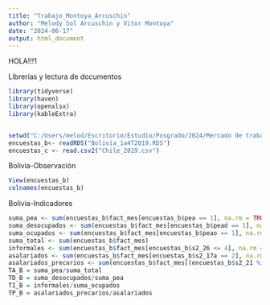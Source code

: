 ```yaml
---
title: "Trabajo_Montoya_Arcuschin"
author: "Melody Sol Arcuschin y Vitor Montoya"
date: "2024-06-17"
output: html_document
---
```



HOLA!!!1






Librerías y lectura de documentos
```r
library(tidyverse)
library(haven)
library(openxlsx)
library(kableExtra)


setwd("C:/Users/melod/Escritorio/Estudio/Posgrado/2024/Mercado de trabajo/Evaluación/Evaluacion/")
encuestas_b<- readRDS("Bolivia_1a4T2019.RDS")
encuestas_c <- read.csv2("Chile_2019.csv")
```

Bolivia-Observación
```r
View(encuestas_b)
colnames(encuestas_b)
```

Bolivia-Indicadores
```r
suma_pea <- sum(encuestas_b$fact_mes[encuestas_b$pea == 1], na.rm = TRUE)
suma_desocupados <- sum(encuestas_b$fact_mes[encuestas_b$pead == 1], na.rm = TRUE)
suma_ocupados <- sum(encuestas_b$fact_mes[encuestas_b$peao == 1], na.rm = TRUE)
suma_total <- sum(encuestas_b$fact_mes)
informales <- sum(encuestas_b$fact_mes[encuestas_b$s2_26 <= 4], na.rm = TRUE)
asalariados <- sum(encuestas_b$fact_mes[encuestas_b$s2_17a == 2], na.rm = TRUE)
asalariados_precarios <- sum(encuestas_b$fact_mes[(encuestas_b$s2_21 %in% c(2,3, 5)) | (encuestas_b$s2_21a != 3)], na.rm = TRUE)
TA_B = suma_pea/suma_total
TD_B = suma_desocupados/suma_pea
TI_B = informales/suma_ocupados
TP_B = asalariados_precarios/asalariados
```


